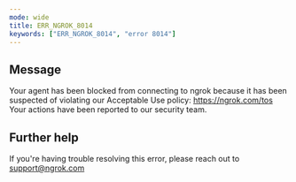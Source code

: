 ```yaml
---
mode: wide
title: ERR_NGROK_8014
keywords: ["ERR_NGROK_8014", "error 8014"]
---
```


## Message

Your agent has been blocked from connecting to ngrok because it has been suspected of violating our Acceptable Use policy: https://ngrok.com/tos Your actions have been reported to our security team.

## Further help

If you're having trouble resolving this error, please reach out to [support@ngrok.com](mailto:support@ngrok.com?subject=Help%20with%20ERR_NGROK_8014)
